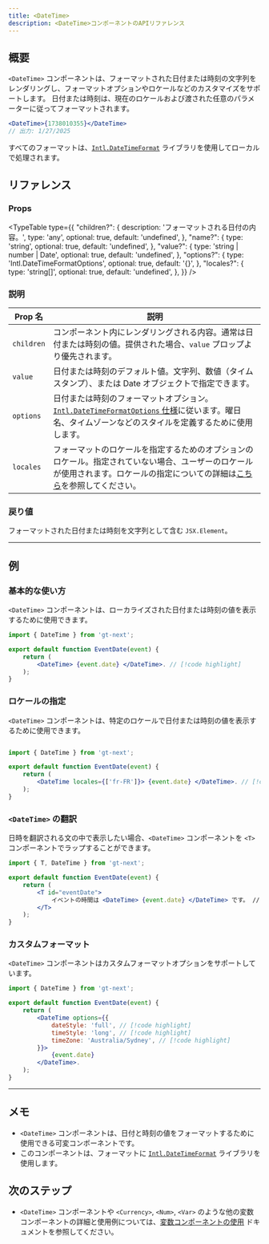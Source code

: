 ```yaml
---
title: <DateTime>
description: <DateTime>コンポーネントのAPIリファレンス
---
```


## 概要

`<DateTime>` コンポーネントは、フォーマットされた日付または時刻の文字列をレンダリングし、フォーマットオプションやロケールなどのカスタマイズをサポートします。
日付または時刻は、現在のロケールおよび渡された任意のパラメーターに従ってフォーマットされます。

```jsx
<DateTime>{1738010355}</DateTime>
// 出力: 1/27/2025
```

すべてのフォーマットは、[`Intl.DateTimeFormat`](https://developer.mozilla.org/en-US/docs/Web/JavaScript/Reference/Global_Objects/Intl/DateTimeFormat) ライブラリを使用してローカルで処理されます。

## リファレンス

### Props

<TypeTable
  type={{
    "children?": {
        description: 'フォーマットされる日付の内容。',
        type: 'any',
        optional: true,
        default: 'undefined',
    },
    "name?": {
        type: 'string',
        optional: true,
        default: 'undefined',
    },
    "value?": {
        type: 'string | number | Date',
        optional: true,
        default: 'undefined',
    },
    "options?": {
        type: 'Intl.DateTimeFormatOptions',
        optional: true,
        default: '{}',
    },
    "locales?": {
        type: 'string[]',
        optional: true,
        default: 'undefined',
    },
  }}
/>

### 説明
| Prop 名 | 説明 |
|-----------|-------------|
| `children` | コンポーネント内にレンダリングされる内容。通常は日付または時刻の値。提供された場合、`value` プロップより優先されます。 |
| `value`    | 日付または時刻のデフォルト値。文字列、数値（タイムスタンプ）、または Date オブジェクトで指定できます。 |
| `options`  | 日付または時刻のフォーマットオプション。[`Intl.DateTimeFormatOptions` 仕様](https://developer.mozilla.org/en-US/docs/Web/JavaScript/Reference/Global_Objects/Intl/DateTimeFormat)に従います。曜日名、タイムゾーンなどのスタイルを定義するために使用します。 |
| `locales`  | フォーマットのロケールを指定するためのオプションのロケール。指定されていない場合、ユーザーのロケールが使用されます。ロケールの指定についての詳細は[こちら](https://developer.mozilla.org/en-US/docs/Web/JavaScript/Reference/Global_Objects/Intl#locales_argument)を参照してください。|

### 戻り値

フォーマットされた日付または時刻を文字列として含む `JSX.Element`。

---
## 例

### 基本的な使い方
`<DateTime>` コンポーネントは、ローカライズされた日付または時刻の値を表示するために使用できます。

```jsx title="EventDate.jsx" copy
import { DateTime } from 'gt-next';

export default function EventDate(event) {
    return (
        <DateTime> {event.date} </DateTime>. // [!code highlight]
    );
}
```

### ロケールの指定
`<DateTime>` コンポーネントは、特定のロケールで日付または時刻の値を表示するために使用できます。

```jsx title="EventDate.jsx" copy

import { DateTime } from 'gt-next';

export default function EventDate(event) {
    return (
        <DateTime locales={['fr-FR']}> {event.date} </DateTime>. // [!code highlight]
    );
}
```

### `<DateTime>` の翻訳
日時を翻訳される文の中で表示したい場合、`<DateTime>` コンポーネントを `<T>` コンポーネントでラップすることができます。
```jsx title="EventDate.jsx" copy
import { T, DateTime } from 'gt-next';

export default function EventDate(event) {
    return (
        <T id="eventDate">
            イベントの時間は <DateTime> {event.date} </DateTime> です。 // [!code highlight]
        </T>
    );
}
```

### カスタムフォーマット
`<DateTime>` コンポーネントはカスタムフォーマットオプションをサポートしています。
```jsx title="EventDate.jsx" copy
import { DateTime } from 'gt-next';

export default function EventDate(event) {
    return (
        <DateTime options={{
            dateStyle: 'full', // [!code highlight]
            timeStyle: 'long', // [!code highlight]
            timeZone: 'Australia/Sydney', // [!code highlight]
        }}>
            {event.date}
        </DateTime>.
    );
}
```

---

## メモ
 * `<DateTime>` コンポーネントは、日付と時刻の値をフォーマットするために使用できる可変コンポーネントです。
 * このコンポーネントは、フォーマットに [`Intl.DateTimeFormat`](https://developer.mozilla.org/en-US/docs/Web/JavaScript/Reference/Global_Objects/Intl/DateTimeFormat) ライブラリを使用します。

## 次のステップ
 * `<DateTime>` コンポーネントや `<Currency>`, `<Num>`, `<Var>` のような他の変数コンポーネントの詳細と使用例については、[変数コンポーネントの使用](/docs/next/reference/using-variable-components) ドキュメントを参照してください。
